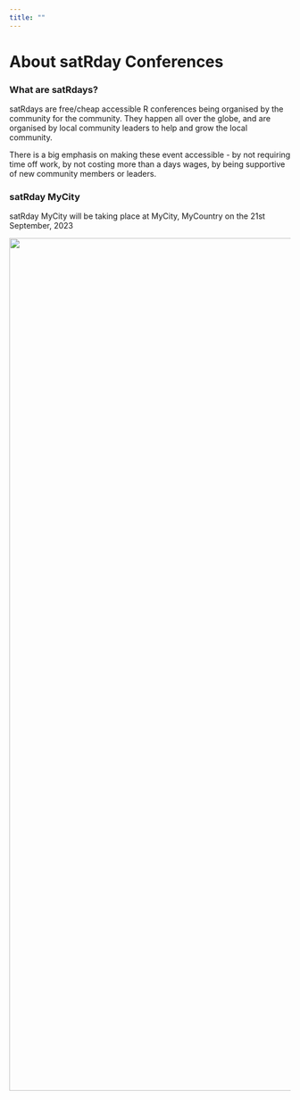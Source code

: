 ```yaml
---
title: ""
---
```


::: grid
::: {#about_banner .g-col-12 .title}
# About satRday Conferences
:::

::: {.g-col-6 .text_block}
### What are satRdays?

satRdays are free/cheap accessible R conferences being organised by the community for the community. They happen all over the globe, and are organised by local community leaders to help and grow the local community.

There is a big emphasis on making these event accessible - by not requiring time off work, by not costing more than a days wages, by being supportive of new community members or leaders.

### satRday MyCity

satRday MyCity will be taking place at MyCity, MyCountry on the 21st September, 2023
:::

::: g-col-6
![](/img/user-conf.png){.img_block width="1528"}
:::
:::
